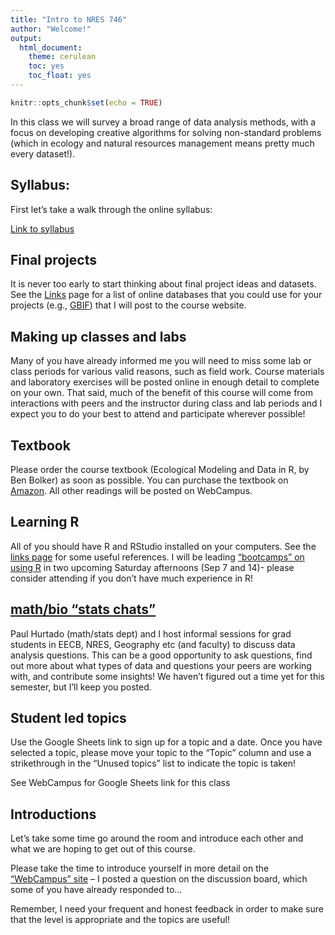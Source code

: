 ```yaml
---
title: "Intro to NRES 746"
author: "Welcome!"
output: 
  html_document: 
    theme: cerulean
    toc: yes
    toc_float: yes
---
```


```r
knitr::opts_chunk$set(echo = TRUE)
```


In this class we will survey a broad range of data analysis methods, with a focus on developing creative algorithms for solving non-standard problems (which in ecology and natural resources management means pretty much every dataset!).

## Syllabus:
First let's take a walk through the online syllabus:

[Link to syllabus](index.html)

## Final projects
It is never too early to start thinking about final project ideas and datasets. See the [Links](Links.html) page for a list of online databases that you could use for your projects (e.g., [GBIF](gbif.org)) that I will post to the course website.  

## Making up classes and labs
Many of you have already informed me you will need to miss some lab or class periods for various valid reasons, such as field work. Course materials and laboratory exercises will be posted online in enough detail to complete on your own. That said, much of the benefit of this course will come from interactions with peers and the instructor during class and lab periods and I expect you to do your best to attend and participate wherever possible!  

## Textbook
Please order the course textbook (Ecological Modeling and Data in R, by Ben Bolker) as soon as possible. You can purchase the textbook on [Amazon](https://www.amazon.com/Ecological-Models-Data-Benjamin-Bolker/dp/0691125228). All other readings will be posted on WebCampus.  

## Learning R
All of you should have R and RStudio installed on your computers. See the [links page](https://kevintshoemaker.github.io/NRES-746/) for some useful references. I will be leading ["bootcamps" on using R](http://naes.unr.edu/shoemaker/teaching/R-Bootcamp/index.html) in two upcoming Saturday afternoons (Sep 7 and 14)- please consider attending if you don't have much experience in R!

## [math/bio "stats chats"](https://kevintshoemaker.github.io/StatsChats/)
Paul Hurtado (math/stats dept) and I host informal sessions for grad students in EECB, NRES, Geography etc (and faculty) to discuss data analysis questions. This can be a good opportunity to ask questions, find out more about what types of data and questions your peers are working with, and contribute some insights! We haven't figured out a time yet for this semester, but I'll keep you posted. 

## Student led topics
Use the Google Sheets link to sign up for a topic and a date. Once you have selected a topic, please move your topic to the "Topic" column and use a strikethrough in the "Unused topics" list to indicate the topic is taken!  

See WebCampus for Google Sheets link for this class

## Introductions
Let's take some time go around the room and introduce each other and what we are hoping to get out of this course. 

Please take the time to introduce yourself in more detail on the ["WebCampus" site](https://unr.canvaslms.com/courses/45665) -- I posted a question on the discussion board, which some of you have already responded to...  

Remember, I need your frequent and honest feedback in order to make sure that the level is appropriate and the topics are useful!





